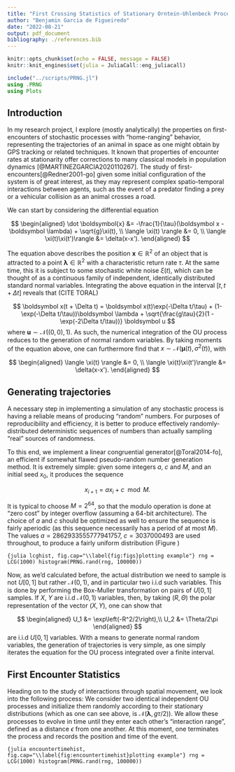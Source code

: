 ```yaml
---
title: "First Crossing Statistics of Stationary Orntein-Uhlenbeck Processes"
author: "Benjamin Garcia de Figueiredo"
date: "2022-08-21"
output: pdf_document
bibliography: ./references.bib
---
```


```r
knitr::opts_chunk$set(echo = FALSE, message = FALSE)
knitr::knit_engines$set(julia = JuliaCall::eng_juliacall)
```
```julia
include("../scripts/PRNG.jl")
using .PRNG
using Plots
```

## Introduction

In my research project, I explore (mostly analytically) the properties on first-encounters of stochastic processes with "home-ranging" behavior, representing the trajectories of an animal in space as one might obtain by GPS tracking or related techniques. It known that properties of encounter rates at stationarity offer corrections to many classical models in population dynamics [@MARTINEZGARCIA2020110267]. The study of first-encounters[@Redner2001-go] given some initial configuration of the system is of great interest, as they may represent complex spatio-temporal interactions between agents, such as the event of a predator finding a prey or a vehicular collision as an animal crosses a road. 

We can start by considering the differential equation

$$
\begin{aligned}
  \dot \boldsymbol{x} &= -\frac{1}{\tau}(\boldsymbol x - \boldsymbol \lambda) + \sqrt{g}\xi(t), \\
  \langle \xi(t) \rangle &= 0, \\
  \langle \xi(t)\xi(t')\rangle &= \delta(x-x').
\end{aligned}
$$

The equation above describes the position $\boldsymbol x \in \mathbb R^2$ of an object that is attracted to a point $\boldsymbol \lambda \in \mathbb R^2$ with a characteristic return rate $\tau$. At the same time, this it is subject to some stochastic white noise $\xi(t)$, which can be thought of as a continuous family of independent, identically distributed standard normal variables. Integrating the above equation in the interval $[t, t+\Delta t]$ reveals that (CITE TORAL)

$$
  \boldsymbol x(t + \Delta t) = \boldsymbol x(t)\exp(-\Delta t/\tau) + (1- \exp(-\Delta t/\tau))\boldsymbol \lambda + \sqrt{\frac{g\tau}{2}(1 - \exp(-2\Delta t/\tau))} \boldsymbol u
$$
where $\boldsymbol u \sim \mathcal N((0,0),1)$. As such, the numerical integration of the OU process reduces to the generation of normal random variables. By taking moments of the equation above, one can furthermore find that $x\sim \mathcal N(\boldsymbol \mu(t),\sigma^2(t))$, with 

$$
\begin{aligned}
  \langle \xi(t) \rangle &= 0, \\
  \langle \xi(t)\xi(t')\rangle &= \delta(x-x').
\end{aligned}
$$



## Generating trajectories

A necessary step in implementing a simulation of any stochastic process is having a reliable means of producing "random" numbers. For purposes of reproducibility and efficiency, it is better to produce effectively randomly-distributed deterministic sequences of numbers than actually sampling "real" sources of randomness.

To this end, we implement a linear congruential generator[@Toral2014-fo], an efficient if somewhat flawed pseudo-random number generation method. It is extremely simple: given some integers $a$, $c$ and $M$, and an initial seed $x_0$, it produces the sequence

$$
x_{i+1} = a x_i + c \mod M.
$$

It is typical to choose $M = 2^{64}$, so that the modulo operation is done at "zero cost" by integer overflow (assuming a 64-bit architecture). The choice of $a$ and $c$ should be optimized as well to ensure the sequence is fairly aperiodic (as this sequence necessarily has a period of at most $M$). The values $a = 2862933555777941757$, $c = 3037000493$ are used throughout, to produce a fairly uniform distribution (Figure \ref{fig:lcghist})

```{julia lcghist, fig.cap="\\label{fig:figs}plotting example"}
rng = LCG(1000)
histogram(PRNG.rand(rng, 100000))
```

Now, as we'd calculated before, the actual distribution we need to sample is not $U[0,1]$ but rather $\mathcal N(0,1)$, and in particular two i.i.d such variables. This is done by performing the Box-Muller transformation on pairs of $U[0,1]$ samples. If $X$, $Y$ are i.i.d $\mathcal N(0,1)$ variables, then, by taking $(R, \Theta)$ the polar representation of the vector $(X, Y)$, one can show that

$$
\begin{aligned}
 U_1 &= \exp\left(-R^2/2\right),\\
 U_2 &= \Theta/2\pi
\end{aligned}
$$
are i.i.d $U[0,1]$ variables. With a means to generate normal random variables, the generation of trajectories is very simple, as one simply iterates the equation for the OU process integrated over a finite interval.

## First Encounter Statistics

Heading on to the study of interactions through spatial movement, we look into the following process: We consider two identical independent OU processes and initialize them randomly according to their stationary distributions (which as one can see above, is $\mathcal N(\boldsymbol\lambda, g\tau/2)$). We allow these processes to evolve in time until they enter each other's "interaction range", defined as a distance $\epsilon$ from one another. At this moment, one terminates the process and records the position and time of the event.

```{julia encountertimehist, fig.cap="\\label{fig:encountertimehist}plotting example"}
rng = LCG(1000)
histogram(PRNG.rand(rng, 100000))
```